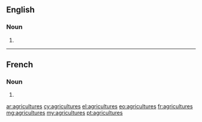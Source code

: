 ==English==

===Noun===
{{head|en|plural}}

# {{plural of|agriculture|lang=en}}

----

==French==

===Noun===
{{head|fr|plural|g=?}}

# {{plural of|agriculture|lang=fr}}

[[ar:agricultures]]
[[cy:agricultures]]
[[el:agricultures]]
[[eo:agricultures]]
[[fr:agricultures]]
[[mg:agricultures]]
[[my:agricultures]]
[[pt:agricultures]]